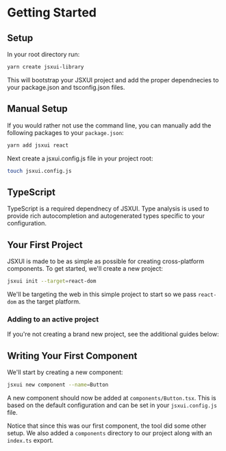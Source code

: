 # Getting Started

## Setup

In your root directory run:

```bash
yarn create jsxui-library
```

This will bootstrap your JSXUI project and add the proper dependnecies to your package.json and tsconfig.json files.

## Manual Setup

If you would rather not use the command line, you can manually add the following packages to your `package.json`:

```bash
yarn add jsxui react
```

Next create a jsxui.config.js file in your project root:

```bash
touch jsxui.config.js
```

## TypeScript

TypeScript is a required dependnecy of JSXUI. Type analysis is used to provide rich autocompletion and autogenerated types specific to your configuration.

## Your First Project

JSXUI is made to be as simple as possible for creating cross-platform components. To get started, we'll create a new project:

```bash
jsxui init --target=react-dom
```

We'll be targeting the web in this simple project to start so we pass `react-dom` as the target platform.

### Adding to an active project

If you're not creating a brand new project, see the additional guides below:

## Writing Your First Component

We'll start by creating a new component:

```bash
jsxui new component --name=Button
```

A new component should now be added at `components/Button.tsx`. This is based on the default configuration and can be set in your `jsxui.config.js` file.

Notice that since this was our first component, the tool did some other setup. We also added a `components` directory to our project along with an `index.ts` export.
